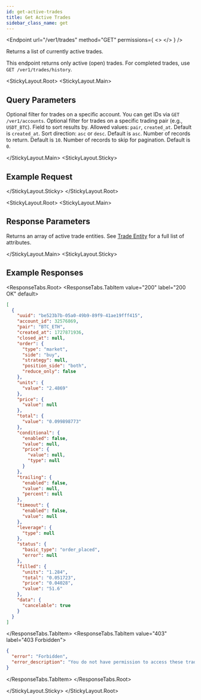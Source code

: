 ```yaml
---
id: get-active-trades
title: Get Active Trades
sidebar_class_name: get
---
```



<Endpoint
  url="/ver1/trades"
  method="GET"
  permissions={
    <>
      <Permission title="Permission" description="SMART_TRADES_READ" />
      <Permission title="Security" description="SIGNED" />
    </>
  }
/>

Returns a list of currently active trades.

<Informer variant="info">
  This endpoint returns only active (open) trades. For completed trades, use <code>GET /ver1/trades/history</code>.
</Informer>

<Separator />

<StickyLayout.Root>
  <StickyLayout.Main>

## Query Parameters

<ApiParam name="account_id" type="integer" id="account_id">
  Optional filter for trades on a specific account. You can get IDs via <code>GET /ver1/accounts</code>.
</ApiParam>

<ApiParam name="pair" type="string" id="pair">
  Optional filter for trades on a specific trading pair (e.g., <code>USDT_BTC</code>).
</ApiParam>

<ApiParam name="order_by" type="string" id="order_by">
  Field to sort results by. Allowed values: <code>pair</code>, <code>created_at</code>. Default is <code>created_at</code>.
</ApiParam>

<ApiParam name="order_direction" type="string" id="order_direction">
  Sort direction: <code>asc</code> or <code>desc</code>. Default is <code>asc</code>.
</ApiParam>

<ApiParam name="limit" type="integer" id="limit">
  Number of records to return. Default is <code>10</code>.
</ApiParam>

<ApiParam name="offset" type="integer" id="offset">
  Number of records to skip for pagination. Default is <code>0</code>.
</ApiParam>

  </StickyLayout.Main>
  <StickyLayout.Sticky>

## Example Request

<NoContentEndpoint method="GET" endpoint="/ver1/trades?account_id=1&amp;limit=5" />

  </StickyLayout.Sticky>
</StickyLayout.Root>

<StickyLayout.Root>
  <StickyLayout.Main>

## Response Parameters

Returns an array of active trade entities. See [Trade Entity](/docs/smart-trade/simple_test) for a full list of attributes.

  </StickyLayout.Main>
  <StickyLayout.Sticky>

## Example Responses

<ResponseTabs.Root>
  <ResponseTabs.TabItem value="200" label="200 OK" default>

```json
[
  {
    "uuid": "be523b7b-05a0-49b9-89f9-41ae19fff415",
    "account_id": 32576869,
    "pair": "BTC_ETH",
    "created_at": 1727871936,
    "closed_at": null,
    "order": {
      "type": "market",
      "side": "buy",
      "strategy": null,
      "position_side": "both",
      "reduce_only": false
    },
    "units": {
      "value": "2.4869"
    },
    "price": {
      "value": null
    },
    "total": {
      "value": "0.099898773"
    },
    "conditional": {
      "enabled": false,
      "value": null,
      "price": {
        "value": null,
        "type": null
      }
    },
    "trailing": {
      "enabled": false,
      "value": null,
      "percent": null
    },
    "timeout": {
      "enabled": false,
      "value": null
    },
    "leverage": {
      "type": null
    },
    "status": {
      "basic_type": "order_placed",
      "error": null
    },
    "filled": {
      "units": "1.284",
      "total": "0.051723",
      "price": "0.04028",
      "value": "51.6"
    },
    "data": {
      "cancelable": true
    }
  }
]
```

  </ResponseTabs.TabItem>
  <ResponseTabs.TabItem value="403" label="403 Forbidden">

```json
{
  "error": "Forbidden",
  "error_description": "You do not have permission to access these trades."
}
```

  </ResponseTabs.TabItem>
</ResponseTabs.Root>

  </StickyLayout.Sticky>
</StickyLayout.Root>